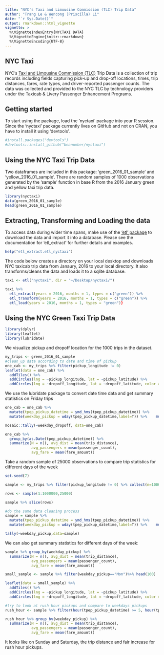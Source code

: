```yaml
---
title: "NYC's Taxi and Limousine Commission (TLC) Trip Data"
author: "Trang Le & Wencong (Priscilla) Li"
date: "`r Sys.Date()`"
output: rmarkdown::html_vignette
vignette: >
  %\VignetteIndexEntry{NYCTAXI DATA}
  %\VignetteEngine{knitr::rmarkdown}
  %\VignetteEncoding{UTF-8}
---
```


## NYC Taxi

NYC's [Taxi and Limousine Commission (TLC)](http://www.nyc.gov/html/tlc/html/about/trip_record_data.shtml) Trip Data is a collection of trip records including fields capturing pick-up and drop-off locations, times, trip distances, fares, rate types, and driver-reported passenger counts. The data was collected and provided to the NYC TLC by technology providers under the Taxicab & Livery Passenger Enhancement Programs. 

## Getting started
To start using the package, load the 'nyctaxi' package into your R session. Since the 'nyctaxi' package currently lives on GitHub and not on CRAN, you have to install it using 'devtools'.

```r
#install.packages("devtools")
#devtools::install_github("beanumber/nyctaxi")
```

## Using the NYC Taxi Trip Data
Two dataframes are included in this package: 'green_2016_01_sample' and 'yellow_2016_01_sample'. There are random samples of 1000 observations generated by the 'sample' function in base R from the 2016 January green and yellow taxi trip data.

```r
library(nyctaxi)
data(green_2016_01_sample)
head(green_2016_01_sample)
```

## Extracting, Transforming and Loading the data

To access data during wider time spans, make use of the ['etl' package](https://github.com/beanumber/etl) to download the data and import it into a database. Please see the documentation for 'etl_extract' for further details and examples.

```r
help("etl_extract.etl_nyctaxi")
```

The code below creates a directory on your local desktop and downloads NYC taxicab trip data from Janaury, 2016 to your local directory. It also transforms/cleans the data and loads it to a sqlite database.  
```r
taxi <- etl("nyctaxi", dir = "~/Desktop/nyctaxi/")

taxi %>%
  etl_extract(years = 2016, months = 1, types = c("green")) %>% 
  etl_transform(years = 2016, months = 1, types = c("green")) %>% 
  etl_load(years = 2016, months = 1, types = "green")}
```
## Using the NYC Green Taxi Trip Data

```r
library(dplyr)
library(leaflet)
library(lubridate)
```

We visualize pickup and dropoff location for the 1000 trips in the dataset. 

```r
my_trips <- green_2016_01_sample
#clean_up data according to date and time of pickup
one_cab <- my_trips %>% filter(pickup_longitude != 0)
leaflet(data = one_cab) %>% 
  addTiles() %>% 
  addCircles(lng = ~pickup_longitude, lat = ~pickup_latitude) %>% 
  addCircles(lng = ~dropoff_longitude, lat = ~dropoff_latitude, color = "green")
```


We use the lubridate package to convert date time data and get summary statistics on Friday trips
```r

one_cab = one_cab %>% 
  mutate(tpep_pickup_datetime = ymd_hms(tpep_pickup_datetime)) %>%     mutate(tpep_dropoff_datetime = ymd_hms(tpep_dropoff_datetime)) %>% 
  mutate(weekday_pickup = wday(tpep_pickup_datetime,label=T)) %>%    mutate(weekday_dropoff=wday(tpep_dropoff_datetime,label=T))

mosaic::tally(~weekday_dropoff, data=one_cab)

one_cab %>% 
  group_by(as.Date(tpep_pickup_datetime)) %>%
  summarize(N = n(), avg_dist = mean(trip_distance), 
            avg_passengers = mean(passenger_count), 
            avg_fare = mean(fare_amount))
```

Take a random sample of 25000 observations to compare trip statistics for different days of the week
```r
set.seed(7)

sample <- my_trips %>% filter(pickup_longitude != 0) %>% collect(n=1000000)

rows <- sample(1:1000000,25000)

sample %>% slice(rows)

#do the same data cleaning process
sample = sample %>% 
  mutate(tpep_pickup_datetime = ymd_hms(tpep_pickup_datetime)) %>%     mutate(tpep_dropoff_datetime = ymd_hms(tpep_dropoff_datetime)) %>% 
  mutate(weekday_pickup = wday(tpep_pickup_datetime,label=T)) %>%    mutate(weekday_dropoff=wday(tpep_dropoff_datetime,label=T))

tally(~weekday_pickup,data=sample)
```

We can also get summary statistics for different days of the week:
```r
sample %>% group_by(weekday_pickup) %>% 
  summarize(N = n(), avg_dist = mean(trip_distance), 
            avg_passengers = mean(passenger_count), 
            avg_fare = mean(fare_amount)) 

small_sample <- sample %>% filter(weekday_pickup=="Mon")%>% head(100) 

leaflet(data = small_sample) %>% 
  addTiles() %>% 
  addCircles(lng = ~pickup_longitude, lat = ~pickup_latitude) %>% 
  addCircles(lng = ~dropoff_longitude, lat = ~dropoff_latitude, color = "green")
```

```r
#try to look at rush hour pickups and compare to weekdays pickups
rush_hour <- sample %>% filter(hour(tpep_pickup_datetime) >= 5, hour(tpep_pickup_datetime) < 7)

rush_hour %>% group_by(weekday_pickup) %>% 
  summarize(N = n(), avg_dist = mean(trip_distance), 
            avg_passengers = mean(passenger_count), 
            avg_fare = mean(fare_amount)) 
```
It looks like on Sunday and Saturday, the trip distance and fair increase for rush hour pickups. 

